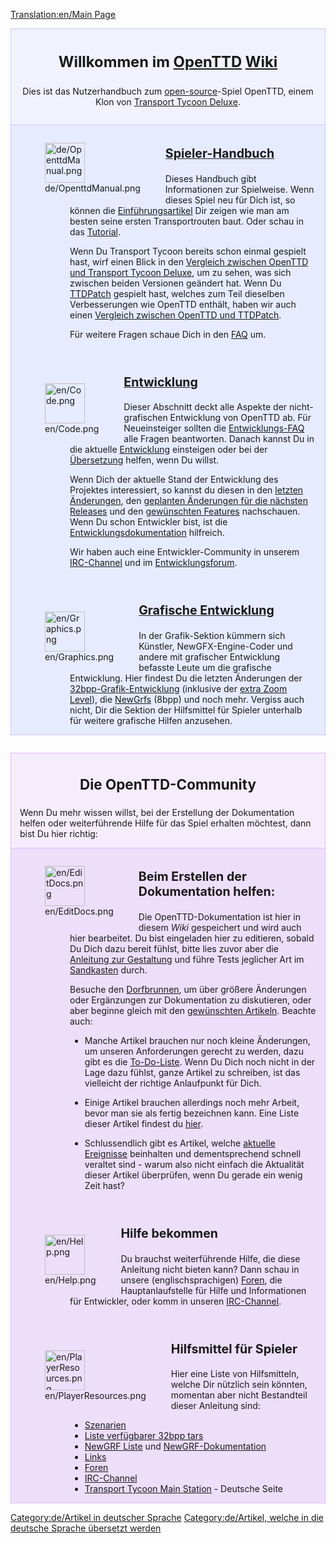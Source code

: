 [[Translation:en/Main Page]]

<div style="background-color: #f1f2fe; border: 1px solid #c7c8fe; margin: 0; padding: 1em 1em 1em 1em; text-align:center">
<div style="font-size:1.7em; font-weight:bold">Willkommen im <span class="plainlinks">[http://www.openttd.org/ OpenTTD]</span> [http://de.wikipedia.org/wiki/Wiki Wiki]</div>
Dies ist das Nutzerhandbuch zum [http://www.opensource.org/ open-source]-Spiel OpenTTD, einem Klon von [[de/Archive/OpenTTD/Transport Tycoon Deluxe|Transport Tycoon Deluxe]].
</div>

<div style="background-color: #E7EBFF; border: 1px solid #c7c8fe; border-top:none; padding: 1em 1em 0em 1em; margin-bottom:2em">
<div style="float:left">[[File:de/OpenttdManual.png|64px]]</div>
<div style="margin-left:80px; margin-bottom:4em">
<div style="font-size:1.4em; font-weight:bold">[[de/Manual/Main Page|Spieler-Handbuch]]</div>
Dieses Handbuch gibt Informationen zur Spielweise. Wenn dieses Spiel neu für Dich ist, so können die [[de/Einführung|Einführung]]sartikel Dir zeigen wie man am besten seine ersten Transportrouten baut. Oder schau in das [[de/Manual/Tutorial/Main Page|Tutorial]].

Wenn Du Transport Tycoon bereits schon einmal gespielt hast, wirf einen Blick in den [[de/Archive/OpenTTD/Veränderungen zu TTD|Vergleich zwischen OpenTTD und Transport Tycoon Deluxe]], um zu sehen, was sich zwischen beiden Versionen geändert hat. Wenn Du [[de/Archive/OpenTTD/TTDPatch|TTDPatch]] gespielt hast, welches zum Teil dieselben Verbesserungen wie OpenTTD enthält, haben wir auch einen [[de/Archive/OpenTTD/Vergleich zwischen OpenTTD und TTDPatch|Vergleich zwischen OpenTTD und TTDPatch]].

Für weitere Fragen schaue Dich in den [[de/Archive/Community/FAQ|FAQ]] um. 
</div>

<div style="float:left">[[File:en/Code.png|64px]]</div>
<div style="margin-left:80px; margin-bottom:4em">
<div style="font-size:1.4em; font-weight:bold">[[de/Entwicklung|Entwicklung]]</div>
Dieser Abschnitt deckt alle Aspekte der nicht-grafischen Entwicklung von OpenTTD ab. Für Neueinsteiger sollten die [[de/Entwicklungs-FAQ|Entwicklungs-FAQ]] alle Fragen beantworten. Danach kannst Du in die aktuelle [[de/Entwicklung|Entwicklung]] einsteigen oder bei der [[en/Archive/Community/Internationalization|Übersetzung]] helfen, wenn Du willst.

Wenn Dich der aktuelle Stand der Entwicklung des Projektes interessiert, so kannst du diesen in den [[en/Recent and Current Developments|letzten Änderungen]], den [[en/Archive/Lists/Roadmap|geplanten Änderungen für die nächsten Releases]] und den [[en/Archive/Community/Requested features|gewünschten Features]] nachschauen. Wenn Du schon Entwickler bist, ist die [[en/Development/Main Page|Entwicklungsdokumentation]] hilfreich.

Wir haben auch eine Entwickler-Community in unserem [[de/Development/IRC-Channel|IRC-Channel]] und im [http://www.tt-forums.net/viewforum.php?f=33 Entwicklungsforum].
</div>

<div style="float:left">[[File:en/Graphics.png|64px]]</div>
<div style="margin-left:80px; margin-bottom:1em; min-height:64px">
<div style="font-size:1.4em; font-weight:bold">[[de/Grafische Entwicklung|Grafische Entwicklung]]</div>
In der Grafik-Sektion kümmern sich Künstler, NewGFX-Engine-Coder und andere mit grafischer Entwicklung befasste Leute um die grafische Entwicklung. Hier findest Du die letzten Änderungen der [[en/Archive/Old 32bpp/32bit Graphics Development|32bpp-Grafik-Entwicklung]] (inklusive der [[en/Community/NewGRF/Playing with 32 bpp graphics|extra Zoom Level]]), die [[en/Manual/NewGRF|NewGrfs]] (8bpp) und noch mehr. Vergiss auch nicht, Dir die Sektion der Hilfsmittel für Spieler unterhalb für weitere grafische Hilfen anzusehen.
</div>


</div>

<div style="background-color: #F5EDFC; border: 1px solid #E1BBFF; margin: 0; padding: 1em 1em 0em 1em;">
<div style="font-size:1.6em; font-weight:bold; text-align:center">Die OpenTTD-Community</div>
Wenn Du mehr wissen willst, bei der Erstellung der Dokumentation helfen oder weiterführende Hilfe für das Spiel erhalten möchtest, dann bist Du hier richtig:
</div>

<div style="background-color: #EDDEFA; border: 1px solid #E1BBFF; border-top:none; padding: 1em 1em 0em 1em;">

<div style="float:left">[[File:en/EditDocs.png|64px]]</div>
<div style="margin-left:80px; margin-bottom:4em">
<div style="font-size:1.4em; font-weight:bold">Beim Erstellen der Dokumentation helfen:</div>
Die OpenTTD-Dokumentation ist hier in diesem <em>Wiki</em> gespeichert und wird auch hier bearbeitet. Du bist eingeladen hier zu editieren, sobald Du Dich dazu bereit fühlst, bitte lies zuvor aber die [[en/Wiki/Manual of Style|Anleitung zur Gestaltung]] und führe Tests jeglicher Art im [[en/Sandbox|Sandkasten]] durch.

Besuche den [[de/Dorfbrunnen|Dorfbrunnen]], um über größere Änderungen oder Ergänzungen zur Dokumentation zu diskutieren, oder aber beginne gleich mit den [[de/Gewünschte Artikel|gewünschten Artikeln]]. Beachte auch:

* Manche Artikel brauchen nur noch kleine Änderungen, um unseren Anforderungen gerecht zu werden, dazu gibt es die [[:Category:de/To do|To-Do-Liste]]. Wenn Du Dich noch nicht in der Lage dazu fühlst, ganze Artikel zu schreiben, ist das vielleicht der richtige Anlaufpunkt für Dich.

* Einige Artikel brauchen allerdings noch mehr Arbeit, bevor man sie als fertig bezeichnen kann. Eine Liste dieser Artikel findest du [[:Category:de/Ausbaufähige Artikel|hier]].

* Schlussendlich gibt es Artikel, welche [[:Category:de/Aktuelle Ereignisse|aktuelle Ereignisse]] beinhalten und dementsprechend schnell veraltet sind - warum also nicht einfach die Aktualität dieser Artikel überprüfen, wenn Du gerade ein wenig Zeit hast?
</div>

<div style="float:left">[[File:en/Help.png|64px]]</div>
<div style="margin-left:80px; margin-bottom:4em">
<div style="font-size:1.4em; font-weight:bold">Hilfe bekommen</div>
Du brauchst weiterführende Hilfe, die diese Anleitung nicht bieten kann? Dann schau in unsere (englischsprachigen) [http://www.tt-forums.net/viewforum.php?f=55 Foren], die Hauptanlaufstelle für Hilfe und Informationen für Entwickler, oder komm in unseren [[de/Development/IRC-Channel|IRC-Channel]]. 
</div>

<div style="float:left">[[File:en/PlayerResources.png|64px]]</div>
<div style="margin-left:80px; margin-bottom:1em">
<div style="font-size:1.4em; font-weight:bold">Hilfsmittel für Spieler</div>
Hier eine Liste von Hilfsmitteln, welche Dir nützlich sein könnten, momentan aber nicht Bestandteil dieser Anleitung sind:
* [[de/Archive/Lists/Liste selbst erstellter Szenarien|Szenarien]]
* [[de/Liste verfügbarer 32bpp tars|Liste verfügbarer 32bpp tars]]
* [[de/NewGRF Liste|NewGRF Liste]] und [[de/NewGRF-Dokumentation|NewGRF-Dokumentation]]
* [[de/Archive/Lists/Links|Links]]
* [http://www.tt-forums.net/viewforum.php?f=55 Foren]
* [[de/Development/IRC-Channel|IRC-Channel]]
* [http://www.tt-ms.de/home/ Transport Tycoon Main Station] - Deutsche Seite
</div>
</div>

[[Category:de/Artikel in deutscher Sprache]][[Category:de/Artikel, welche in die deutsche Sprache übersetzt werden]]